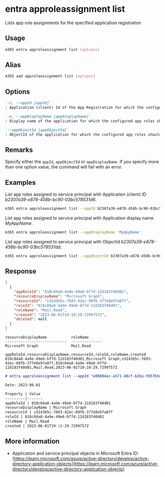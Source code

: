 
# entra approleassignment list

Lists app role assignments for the specified application registration

## Usage

```sh
m365 entra approleassignment list [options]
```

## Alias

```sh
m365 aad approleassignment list [options]
```

## Options

```md definition-list
`-i, --appId [appId]`
: Application (client) Id of the App Registration for which the configured app roles should be retrieved

`-n, --appDisplayName [appDisplayName]`
: Display name of the application for which the configured app roles should be retrieved

`--appObjectId [appObjectId]`
: ObjectId of the application for which the configured app roles should be retrieved
```

<Global />

## Remarks

Specify either the `appId`, `appObjectId` or `appDisplayName`. If you specify more than one option value, the command will fail with an error.

## Examples

List app roles assigned to service principal with Application (client) ID _b2307a39-e878-458b-bc90-03bc578531d6_.

```sh
m365 entra approleassignment list --appId b2307a39-e878-458b-bc90-03bc578531d6
```

List app roles assigned to service principal with Application display name _MyAppName_.

```sh
m365 entra approleassignment list --appDisplayName 'MyAppName'
```

List app roles assigned to service principal with ObjectId _b2307a39-e878-458b-bc90-03bc578531dd_.

```sh
m365 entra approleassignment list --appObjectId b2307a39-e878-458b-bc90-03bc578531dd
```

## Response

<Tabs>
  <TabItem value="JSON">

  ```json
  [
    {
      "appRoleId": "810c84a8-4a9e-49e6-bf7d-12d183f40d01",
      "resourceDisplayName": "Microsoft Graph",
      "resourceId": "cd143b5c-7693-42ec-89fb-377e8e97a8ff",
      "roleId": "810c84a8-4a9e-49e6-bf7d-12d183f40d01",
      "roleName": "Mail.Read",
      "created": "2023-06-01T19:10:29.7299757Z",
      "deleted": null
    }
  ]
  ```

  </TabItem>
  <TabItem value="Text">

  ```text
  resourceDisplayName           roleName
  ----------------------------  --------------
  Microsoft Graph               Mail.Read
  ```

  </TabItem>
  <TabItem value="CSV">

  ```csv
  appRoleId,resourceDisplayName,resourceId,roleId,roleName,created
  810c84a8-4a9e-49e6-bf7d-12d183f40d01,Microsoft Graph,cd143b5c-7693-42ec-89fb-377e8e97a8ff,810c84a8-4a9e-49e6-bf7d-12d183f40d01,Mail.Read,2023-06-01T19:10:29.7299757Z
  ```

  </TabItem>
  <TabItem value="Markdown">

  ```md
  # entra approleassignment list --appId "e89804ac-a571-48cf-b2ba-fd57b5d49993"

  Date: 2023-06-01

  Property | Value
  ---------|-------
  appRoleId | 810c84a8-4a9e-49e6-bf7d-12d183f40d01
  resourceDisplayName | Microsoft Graph
  resourceId | cd143b5c-7693-42ec-89fb-377e8e97a8ff
  roleId | 810c84a8-4a9e-49e6-bf7d-12d183f40d01
  roleName | Mail.Read
  created | 2023-06-01T19:10:29.7299757Z
  ```

  </TabItem>
</Tabs>

## More information

- Application and service principal objects in Microsoft Entra ID: [https://learn.microsoft.com/azure/active-directory/develop/active-directory-application-objects](https://learn.microsoft.com/azure/active-directory/develop/active-directory-application-objects)
